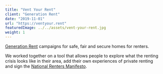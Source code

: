 ```yaml
---
title: "Vent Your Rent"
client: "Generation Rent"
date: "2019-11-01"
url: "https://ventyour.rent"
featuredImage: ../../assets/vent-your-rent.jpg
weight: 1
---
```


[Generation Rent](https://www.generationrent.org/) campaigns for safe, fair and secure homes for renters.

We worked together on a tool that allows people to explore what the renting crisis looks like in their area, add their own experiences of private renting and sign the [National Renters Manifesto](https://www.rentermanifesto.org/read_the_manifesto_full).
